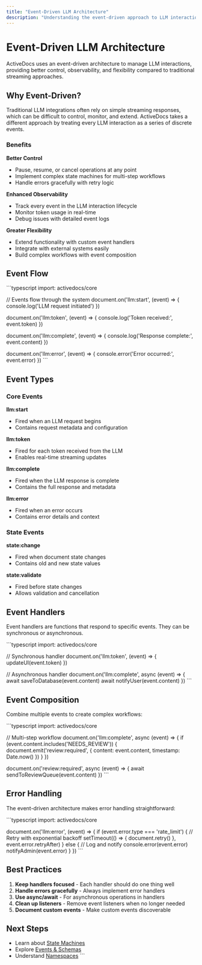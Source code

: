 ```yaml
---
title: "Event-Driven LLM Architecture"
description: "Understanding the event-driven approach to LLM interactions"
---
```


# Event-Driven LLM Architecture

ActiveDocs uses an event-driven architecture to manage LLM interactions, providing better control, observability, and flexibility compared to traditional streaming approaches.

## Why Event-Driven?

Traditional LLM integrations often rely on simple streaming responses, which can be difficult to control, monitor, and extend. ActiveDocs takes a different approach by treating every LLM interaction as a series of discrete events.

### Benefits

**Better Control**
- Pause, resume, or cancel operations at any point
- Implement complex state machines for multi-step workflows
- Handle errors gracefully with retry logic

**Enhanced Observability**
- Track every event in the LLM interaction lifecycle
- Monitor token usage in real-time
- Debug issues with detailed event logs

**Greater Flexibility**
- Extend functionality with custom event handlers
- Integrate with external systems easily
- Build complex workflows with event composition

## Event Flow

\`\`\`typescript
import: activedocs/core

// Events flow through the system
document.on('llm:start', (event) => {
  console.log('LLM request initiated')
})

document.on('llm:token', (event) => {
  console.log('Token received:', event.token)
})

document.on('llm:complete', (event) => {
  console.log('Response complete:', event.content)
})

document.on('llm:error', (event) => {
  console.error('Error occurred:', event.error)
})
\`\`\`

## Event Types

### Core Events

**llm:start**
- Fired when an LLM request begins
- Contains request metadata and configuration

**llm:token**
- Fired for each token received from the LLM
- Enables real-time streaming updates

**llm:complete**
- Fired when the LLM response is complete
- Contains the full response and metadata

**llm:error**
- Fired when an error occurs
- Contains error details and context

### State Events

**state:change**
- Fired when document state changes
- Contains old and new state values

**state:validate**
- Fired before state changes
- Allows validation and cancellation

## Event Handlers

Event handlers are functions that respond to specific events. They can be synchronous or asynchronous.

\`\`\`typescript
import: activedocs/core

// Synchronous handler
document.on('llm:token', (event) => {
  updateUI(event.token)
})

// Asynchronous handler
document.on('llm:complete', async (event) => {
  await saveToDatabase(event.content)
  await notifyUser(event.content)
})
\`\`\`

## Event Composition

Combine multiple events to create complex workflows:

\`\`\`typescript
import: activedocs/core

// Multi-step workflow
document.on('llm:complete', async (event) => {
  if (event.content.includes('NEEDS_REVIEW')) {
    document.emit('review:required', {
      content: event.content,
      timestamp: Date.now()
    })
  }
})

document.on('review:required', async (event) => {
  await sendToReviewQueue(event.content)
})
\`\`\`

## Error Handling

The event-driven architecture makes error handling straightforward:

\`\`\`typescript
import: activedocs/core

document.on('llm:error', (event) => {
  if (event.error.type === 'rate_limit') {
    // Retry with exponential backoff
    setTimeout(() => {
      document.retry()
    }, event.error.retryAfter)
  } else {
    // Log and notify
    console.error(event.error)
    notifyAdmin(event.error)
  }
})
\`\`\`

## Best Practices

1. **Keep handlers focused** - Each handler should do one thing well
2. **Handle errors gracefully** - Always implement error handlers
3. **Use async/await** - For asynchronous operations in handlers
4. **Clean up listeners** - Remove event listeners when no longer needed
5. **Document custom events** - Make custom events discoverable

## Next Steps

- Learn about [State Machines](/concepts/state-machines)
- Explore [Events & Schemas](/concepts/events-schemas)
- Understand [Namespaces](/concepts/namespaces)
\`\`\`
